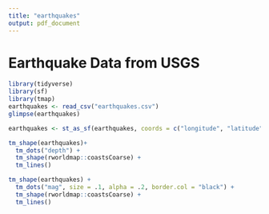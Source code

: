 ```yaml
---
title: "earthquakes"
output: pdf_document
---
```


# Earthquake Data from USGS

```r
library(tidyverse)
library(sf)
library(tmap)
earthquakes <- read_csv("earthquakes.csv")
glimpse(earthquakes)
```

```r
earthquakes <- st_as_sf(earthquakes, coords = c("longitude", "latitude"))
```

```r
tm_shape(earthquakes)+
  tm_dots("depth") +
  tm_shape(rworldmap::coastsCoarse) +
  tm_lines()
```

```r
tm_shape(earthquakes) +
  tm_dots("mag", size = .1, alpha = .2, border.col = "black") +
  tm_shape(rworldmap::coastsCoarse) +
  tm_lines()
```

